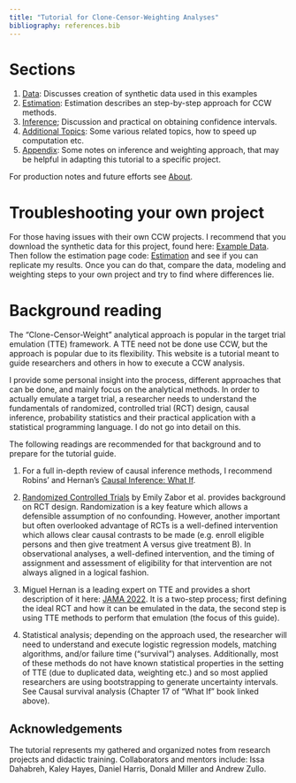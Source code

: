 ```yaml
---
title: "Tutorial for Clone-Censor-Weighting Analyses"
bibliography: references.bib
---
```

# Sections {#sec-sections}

1. [Data](01_syndata.v3.qmd): Discusses creation of synthetic data used in this examples
2. [Estimation](02_est.v2.qmd): Estimation describes an step-by-step approach for CCW methods.
3. [Inference](03_inference.qmd); Discussion and practical on obtaining confidence intervals.  
4. [Additional Topics](04_advanced.qmd): Some various related topics, how to speed up computation etc.
5. [Appendix](05_appendix.qmd): Some notes on inference and weighting approach,  that may be helpful in adapting this tutorial to a specific project.  

For production notes and future efforts see [About](about.qmd).

# Troubleshooting your own project

For those having issues with their own CCW projects. I recommend that you download the synthetic data for this project, found here: [Example Data](https://github.com/kmcconeghy/ccwtutorial/blob/main/dta/dta_cloned_panel.Rds). Then follow the estimation page code: [Estimation](02_est.v2.qmd##ipcwplr) and see if you can replicate my results. Once you can do that, compare the data, modeling and weighting steps to your own project and try to find where differences lie. 

# Background reading {#sec-background}

The "Clone-Censor-Weight" analytical approach is popular in the target trial emulation (TTE) framework. A TTE need not be done use CCW, but the approach is popular due to its flexibility. This website is a tutorial meant to guide researchers and others in how to execute a CCW analysis.

I provide some personal insight into the process, different approaches that can be done, and mainly focus on the analytical methods. In order to actually emulate a target trial, a researcher needs to understand the fundamentals of randomized, controlled trial (RCT) design, causal inference, probability statistics and their practical application with a statistical programming language. I do not go into detail on this.

The following readings are recommended for that background and to prepare for the tutorial guide.

1)  For a full in-depth review of causal inference methods, I recommend Robins' and Hernan's [Causal Inference: What If](https://www.hsph.harvard.edu/miguel-hernan/wp-content/uploads/sites/1268/2024/04/hernanrobins_WhatIf_26apr24.pdf).

2)  [Randomized Controlled Trials](https://www.sciencedirect.com/science/article/pii/S0012369220304633?via%3Dihub) by Emily Zabor et al. provides background on RCT design. Randomization is a key feature which allows a defensible assumption of no confounding. However, another important but often overlooked advantage of RCTs is a well-defined intervention which allows clear causal contrasts to be made (e.g. enroll eligible persons and then give treatment A versus give treatment B). In observational analyses, a well-defined intervention, and the timing of assignment and assessment of eligibility for that intervention are not always aligned in a logical fashion.

3)  Miguel Hernan is a leading expert on TTE and provides a short description of it here: [JAMA 2022](https://doi.org/10.1001/jama.2022.21383). It is a two-step process; first defining the ideal RCT and how it can be emulated in the data, the second step is using TTE methods to perform that emulation (the focus of this guide).

4)  Statistical analysis; depending on the approach used, the researcher will need to understand and execute logistic regression models, matching algorithms, and/or failure time (“survival”) analyses. Additionally, most of these methods do not have known statistical properties in the setting of TTE (due to duplicated data, weighting etc.) and so most applied researchers are using bootstrapping to generate uncertainty intervals. See Causal survival analysis (Chapter 17 of “What If” book linked above).

## Acknowledgements {.unnumbered}

The tutorial represents my gathered and organized notes from research projects and didactic training. Collaborators and mentors include: Issa Dahabreh, Kaley Hayes, Daniel Harris, Donald Miller and Andrew Zullo.

::: {#refs}

:::

